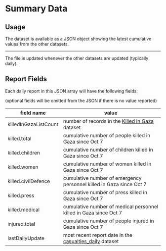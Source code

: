# Summary Data

## Usage

The dataset is available as a JSON object showing the latest cumulative values from the other datasets.


<JSONFileLinks resource="Summary_V2" />

---

The file is updated whenever the other datasets are updated (typically daily).

## Report Fields

Each daily report in this JSON array will have the following fields:

(optional fields will be omitted from the JSON if there is no value reported)

| field name            | value                                                                             |
| --------------------- | --------------------------------------------------------------------------------- |
| killedInGazaListCount | number of records in the [Killed in Gaza](/docs/killed-in-gaza) dataset           |
| killed.total          | cumulative number of people killed in Gaza since Oct 7                            |
| killed.children       | cumulative number of children killed in Gaza since Oct 7                          |
| killed.women          | cumulative number of women killed in Gaza since Oct 7                             |
| killed.civilDefence   | cumulative number of emergency personnel killed in Gaza since Oct 7               |
| killed.press          | cumulative number of press killed in Gaza since Oct 7                             |
| killed.medical        | cumulative number of medical personnel killed in Gaza since Oct 7                 |
| injured.total         | cumulative number of people injured in Gaza since Oct 7                           |
| lastDailyUpdate       | most recent report date in the [casualties_daily](/docs/casualties-daily) dataset |
